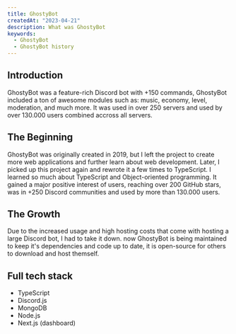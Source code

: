 ```yaml
---
title: GhostyBot
createdAt: "2023-04-21"
description: What was GhostyBot
keywords:
  - GhostyBot
  - GhostyBot history
---
```


## Introduction

GhostyBot was a feature-rich Discord bot with +150 commands, GhostyBot included a ton of awesome modules such as: music, economy, level, moderation, and much more. It was used in over 250 servers and used by over 130.000 users combined accross all servers.

## The Beginning

GhostyBot was originally created in 2019, but I left the project to create more web applications and further learn about web development. Later, I picked up this project again and rewrote it a few times to TypeScript. I learned so much about TypeScript and Object-oriented programming. It gained a major positive interest of users, reaching over 200 GitHub stars, was in +250 Discord communities and used by more than 130.000 users.

## The Growth

Due to the increased usage and high hosting costs that come with hosting a large Discord bot, I had to take it down. now GhostyBot is being maintained to keep it's dependencies and code up to date, it is open-source for others to download and host themself.

## Full tech stack

- TypeScript
- Discord.js
- MongoDB
- Node.js
- Next.js (dashboard)

